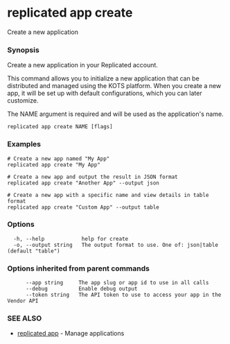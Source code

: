 # replicated app create

Create a new application

### Synopsis

Create a new application in your Replicated account.

This command allows you to initialize a new application that can be distributed
and managed using the KOTS platform. When you create a new app, it will be set up
with default configurations, which you can later customize.

The NAME argument is required and will be used as the application's name.

```
replicated app create NAME [flags]
```

### Examples

```
# Create a new app named "My App"
replicated app create "My App"

# Create a new app and output the result in JSON format
replicated app create "Another App" --output json

# Create a new app with a specific name and view details in table format
replicated app create "Custom App" --output table
```

### Options

```
  -h, --help            help for create
  -o, --output string   The output format to use. One of: json|table (default "table")
```

### Options inherited from parent commands

```
      --app string     The app slug or app id to use in all calls
      --debug          Enable debug output
      --token string   The API token to use to access your app in the Vendor API
```

### SEE ALSO

* [replicated app](replicated-cli-app)	 - Manage applications

